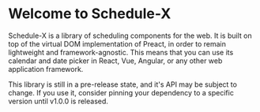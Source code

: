 # Welcome to Schedule-X

Schedule-X is a library of scheduling components for the web. It is built on top of the virtual DOM implementation
of Preact, in order to remain lightweight and framework-agnostic. This means
that you can use its calendar and date picker in React, Vue,
Angular, or any other web application framework.


<Callout type="info" emoji="💡">
  This library is still in a pre-release state, and it's API may be subject to
  change. If you use it, consider pinning your dependency to a specific version
  until v1.0.0 is released.
</Callout>

